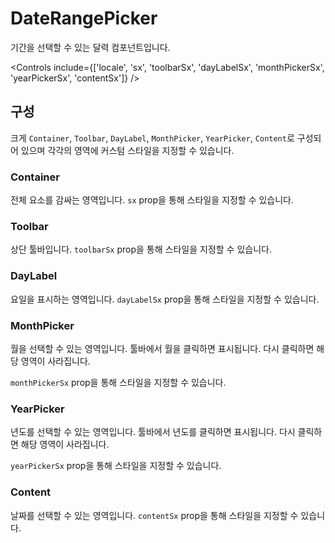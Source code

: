 
<Meta of={DateRangePickerStories} />

# DateRangePicker

기간을 선택할 수 있는 달력 컴포넌트입니다.

<Canvas of={DateRangePickerStories.Default} />

<Controls include={['locale', 'sx', 'toolbarSx', 'dayLabelSx', 'monthPickerSx', 'yearPickerSx', 'contentSx']} />

## 구성

크게 `Container`, `Toolbar`, `DayLabel`, `MonthPicker`, `YearPicker`, `Content`로 구성되어 있으며 각각의 영역에 커스텀 스타일을 지정할 수 있습니다.

### Container

전체 요소를 감싸는 영역입니다. `sx` prop을 통해 스타일을 지정할 수 있습니다.

<Canvas of={DateRangePickerStories.Container} />

### Toolbar

상단 툴바입니다. `toolbarSx` prop을 통해 스타일을 지정할 수 있습니다.

<Canvas of={DateRangePickerStories.Toolbar} />

### DayLabel

요일을 표시하는 영역입니다. `dayLabelSx` prop을 통해 스타일을 지정할 수 있습니다.

<Canvas of={DateRangePickerStories.DayLabel} />

### MonthPicker

월을 선택할 수 있는 영역입니다. 툴바에서 월을 클릭하면 표시됩니다. 다시 클릭하면 해당 영역이 사라집니다.

`monthPickerSx` prop을 통해 스타일을 지정할 수 있습니다.

<Canvas of={DateRangePickerStories.MonthPicker} />

### YearPicker

년도를 선택할 수 있는 영역입니다. 툴바에서 년도를 클릭하면 표시됩니다. 다시 클릭하면 해당 영역이 사라집니다.

`yearPickerSx` prop을 통해 스타일을 지정할 수 있습니다.

<Canvas of={DateRangePickerStories.YearPicker} />

### Content

날짜를 선택할 수 있는 영역입니다. `contentSx` prop을 통해 스타일을 지정할 수 있습니다.

<Canvas of={DateRangePickerStories.Content} />
